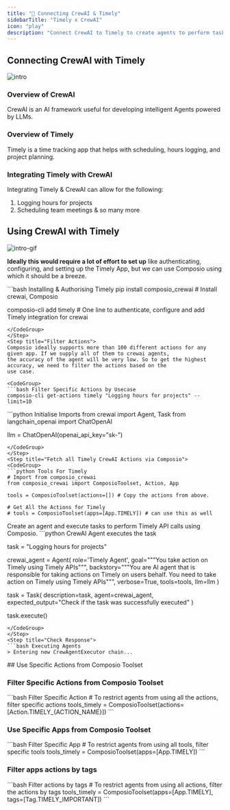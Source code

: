 ```yaml
---
title: "🚀 Connecting CrewAI & Timely"
sidebarTitle: "Timely x CrewAI"
icon: "play"
description: "Connect CrewAI to Timely to create agents to perform tasks using natural language"
---
```


## Connecting CrewAI with Timely
![intro](/media/intro.jpg)

### Overview of CrewAI

CrewAI is an AI framework useful for developing intelligent Agents powered by LLMs.

### Overview of Timely

Timely is a time tracking app that helps with scheduling, hours logging, and project planning.

### Integrating Timely with CrewAI

Integrating Timely & CrewAI can allow for the following:

1. Logging hours for projects
2. Scheduling team meetings
& so many more

## Using CrewAI with Timely
![intro-gif](/media/intro.gif)
<Steps>
<Step title="Setting Up the Environment">

**Ideally this would require a lot of effort to set up** like authenticating, configuring, and setting up the Timely App, but we can use Composio using which it should be a breeze.

<CodeGroup>
```bash Installing & Authorising Timely
pip install composio_crewai # Install crewai, Composio 

composio-cli add timely # One line to authenticate, configure and add Timely integration for crewai
```
</CodeGroup>
</Step>
<Step title="Filter Actions">
Composio ideally supports more than 100 different actions for any given app. If we supply all of them to crewai agents, 
the accuracy of the agent will be very low. So to get the highest accuracy, we need to filter the actions based on the 
use case.

<CodeGroup>
```bash Filter Specific Actions by Usecase
composio-cli get-actions timely "Logging hours for projects" --limit=10
```
</CodeGroup>

</Step>
<Step title="Import Base Packages">

<CodeGroup>
```python Initialise Imports
from crewai import Agent, Task
from langchain_openai import ChatOpenAI

llm = ChatOpenAI(openai_api_key="sk-<OPENAI KEY>")
```
</CodeGroup>
</Step>
<Step title="Fetch all Timely CrewAI Actions via Composio">
<CodeGroup>
```python Tools For Timely
# Import from composio_crewai
from composio_crewai import ComposioToolset, Action, App

tools = ComposioToolset(actions=[]) # Copy the actions from above. 

# Get All the Actions for Timely
# tools = ComposioToolset(apps=[App.TIMELY]) # can use this as well
```
</CodeGroup>
</Step>
<Step title="Execute the Agent">
Create an agent and execute tasks to perform Timely API calls using Composio. 
<CodeGroup>
```python CrewAI Agent executes the task

task = "Logging hours for projects"

crewai_agent = Agent(
    role='Timely Agent',
    goal="""You take action on Timely using Timely APIs""",
    backstory="""You are AI agent that is responsible for taking actions on Timely on users behalf. You need to take action on Timely using Timely APIs""",
    verbose=True,
    tools=tools,
    llm=llm
)

task = Task(
    description=task,
    agent=crewai_agent,
    expected_output="Check if the task was successfully executed"
)

task.execute()
```
</CodeGroup>
</Step>
<Step title="Check Response">
```bash Executing Agents
> Entering new CrewAgentExecutor chain...
```
</Step>
</Steps>
## Use Specific Actions from Composio Toolset

### Filter Specific Actions from Composio Toolset

<CodeGroup>
```bash Filter Specific Action
# To restrict agents from using all the actions, filter specific actions
tools_timely = ComposioToolset(actions=[Action.TIMELY_{ACTION_NAME}])
```
</CodeGroup>

### Use Specific Apps from Composio Toolset
<CodeGroup>
```bash Filter Specific App
# To restrict agents from using all tools, filter specific tools
tools_timely = ComposioToolset(apps=[App.TIMELY])
```
</CodeGroup>

### Filter apps actions by tags 
<CodeGroup>
```bash Filter actions by tags
# To restrict agents from using all actions, filter the actions by tags
tools_timely = ComposioToolset(apps=[App.TIMELY], tags=[Tag.TIMELY_IMPORTANT])
```
</CodeGroup>